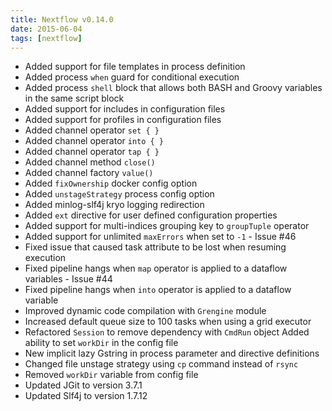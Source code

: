 ```yaml
---
title: Nextflow v0.14.0
date: 2015-06-04
tags: [nextflow]
---
```


- Added support for file templates in process definition
- Added process `when` guard for conditional execution
- Added process `shell` block that allows both BASH and Groovy variables in the same script block
- Added support for includes in configuration files
- Added support for profiles in configuration files
- Added channel operator `set { }`
- Added channel operator `into { }`
- Added channel operator `tap { }`
- Added channel method `close()`
- Added channel factory `value()`
- Added `fixOwnership` docker config option
- Added `unstageStrategy` process config option
- Added minlog-slf4j kryo logging redirection
- Added `ext` directive for user defined configuration properties
- Added support for multi-indices grouping key to `groupTuple` operator
- Added support for unlimited `maxErrors` when set to `-1` - Issue #46
- Fixed issue that caused task attribute to be lost when resuming execution
- Fixed pipeline hangs when `map` operator is applied to a dataflow variables - Issue #44
- Fixed pipeline hangs when `into` operator is applied to a dataflow variable
- Improved dynamic code compilation with `Grengine` module
- Increased default queue size to 100 tasks when using a grid executor
- Refactored `Session` to remove dependency with `CmdRun` object Added ability to set `workDir` in the config file
- New implicit lazy Gstring in process parameter and directive definitions
- Changed file unstage strategy using `cp` command instead of `rsync`
- Removed `workDir` variable from config file
- Updated JGit to version 3.7.1
- Updated Slf4j to version 1.7.12
